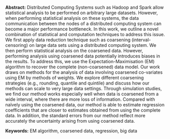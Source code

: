 <span>**Abstract:**</span> Distributed Computing Systems such as Hadoop
and Spark allow statistical analysis to be performed on arbitrary large
datasets. However, when performing statistical analysis on these
systems, the data communication between the nodes of a distributed
computing system can become a major performance bottleneck. In this
work, we outline a novel combination of statistical and computation
techniques to address this issue. We first apply data reduction
technique such as coarsening (interval-censoring) on large data sets
using a distributed computing system. We then perform statistical
analysis on the coarsened data. However, performing analysis using
coarsened data potentially introduces biases in the results. To address
this, we use the Expectation-Maximisation (EM) algorithm to recover the
complete (non-coarsened) data model. Our work draws on methods for the
analysis of data involving coarsened co-variates using EM by methods of
weights. We explore different coarsening strategies (e.g., rounding,
quantile and quintile) and discuss how our methods can scale to very
large data settings. Through simulation studies, we find our method
works especially well when data is coarsened from a wide interval, where
there are more loss of information. Compared with naïvely using the
coarsened data, our method is able to estimate regression coefficients
that are closer to estimates obtained from using the complete data. In
addition, the standard errors from our method reflect more accurately
the uncertainty arising from using coarsened data.

<span>**Keywords:**</span> EM algorithm, coarsened data, regression, big
data
